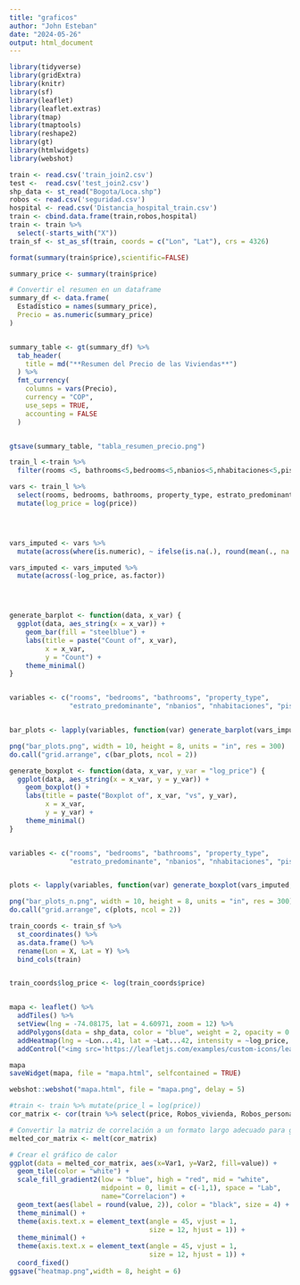```yaml
---
title: "graficos"
author: "John Esteban"
date: "2024-05-26"
output: html_document
---
```

```r
library(tidyverse)
library(gridExtra)
library(knitr)
library(sf)
library(leaflet)
library(leaflet.extras)
library(tmap)
library(tmaptools)
library(reshape2)
library(gt)
library(htmlwidgets)
library(webshot)
```

```r
train <- read.csv('train_join2.csv')
test <-  read.csv('test_join2.csv')
shp_data <- st_read("Bogota/Loca.shp")
robos <- read.csv('seguridad.csv')
hospital <- read.csv('Distancia_hospital_train.csv')
train <- cbind.data.frame(train,robos,hospital)
train <- train %>%
  select(-starts_with("X"))
train_sf <- st_as_sf(train, coords = c("Lon", "Lat"), crs = 4326)
```
```r
format(summary(train$price),scientific=FALSE)
```
```r
summary_price <- summary(train$price)

# Convertir el resumen en un dataframe
summary_df <- data.frame(
  Estadístico = names(summary_price),
  Precio = as.numeric(summary_price)
)


summary_table <- gt(summary_df) %>%
  tab_header(
    title = md("**Resumen del Precio de las Viviendas**")
  ) %>%
  fmt_currency(
    columns = vars(Precio),
    currency = "COP",
    use_seps = TRUE,
    accounting = FALSE
  )


gtsave(summary_table, "tabla_resumen_precio.png")

```

```r
train_l <-train %>%
  filter(rooms <5, bathrooms<5,bedrooms<5,nbanios<5,nhabitaciones<5,piso_apartamento<5)

vars <- train_l %>% 
  select(rooms, bedrooms, bathrooms, property_type, estrato_predominante, nbanios, nhabitaciones, piso_apartamento,price) %>%
  mutate(log_price = log(price))




vars_imputed <- vars %>%
  mutate(across(where(is.numeric), ~ ifelse(is.na(.), round(mean(., na.rm = TRUE)), .)))

vars_imputed <- vars_imputed %>%
  mutate(across(-log_price, as.factor))




generate_barplot <- function(data, x_var) {
  ggplot(data, aes_string(x = x_var)) +
    geom_bar(fill = "steelblue") +
    labs(title = paste("Count of", x_var),
         x = x_var, 
         y = "Count") +
    theme_minimal()
}


variables <- c("rooms", "bedrooms", "bathrooms", "property_type", 
               "estrato_predominante", "nbanios", "nhabitaciones", "piso_apartamento")


bar_plots <- lapply(variables, function(var) generate_barplot(vars_imputed, var))

png("bar_plots.png", width = 10, height = 8, units = "in", res = 300)
do.call("grid.arrange", c(bar_plots, ncol = 2))
```


















```r
generate_boxplot <- function(data, x_var, y_var = "log_price") {
  ggplot(data, aes_string(x = x_var, y = y_var)) +
    geom_boxplot() +
    labs(title = paste("Boxplot of", x_var, "vs", y_var),
         x = x_var, 
         y = y_var) +
    theme_minimal()
}


variables <- c("rooms", "bedrooms", "bathrooms", "property_type", 
               "estrato_predominante", "nbanios", "nhabitaciones", "piso_apartamento")


plots <- lapply(variables, function(var) generate_boxplot(vars_imputed, var))

png("bar_plots_n.png", width = 10, height = 8, units = "in", res = 300)
do.call("grid.arrange", c(plots, ncol = 2))
```




```r
train_coords <- train_sf %>%
  st_coordinates() %>%
  as.data.frame() %>%
  rename(Lon = X, Lat = Y) %>%
  bind_cols(train)


train_coords$log_price <- log(train_coords$price)


mapa <- leaflet() %>%
  addTiles() %>%
  setView(lng = -74.08175, lat = 4.60971, zoom = 12) %>%
  addPolygons(data = shp_data, color = "blue", weight = 2, opacity = 0.5) %>%
  addHeatmap(lng = ~Lon...41, lat = ~Lat...42, intensity = ~log_price, blur = 20, max = 0.05, radius = 15, data = train_coords) %>%
  addControl("<img src='https://leafletjs.com/examples/custom-icons/leaf-red.png' style='width:24px;height:24px;'>", position = "topright", className = "compass")

mapa
saveWidget(mapa, file = "mapa.html", selfcontained = TRUE)
```




```r
webshot::webshot("mapa.html", file = "mapa.png", delay = 5)
```

```r
#train <- train %>% mutate(price_l = log(price))
cor_matrix <- cor(train %>% select(price, Robos_vivienda, Robos_personas,distancia_estacion_policia,distancia_hospital)) 

# Convertir la matriz de correlación a un formato largo adecuado para ggplot2
melted_cor_matrix <- melt(cor_matrix)

# Crear el gráfico de calor
ggplot(data = melted_cor_matrix, aes(x=Var1, y=Var2, fill=value)) +
  geom_tile(color = "white") +
  scale_fill_gradient2(low = "blue", high = "red", mid = "white", 
                       midpoint = 0, limit = c(-1,1), space = "Lab", 
                       name="Correlacion") +
  geom_text(aes(label = round(value, 2)), color = "black", size = 4) +
  theme_minimal() + 
  theme(axis.text.x = element_text(angle = 45, vjust = 1, 
                                   size = 12, hjust = 1)) +
  theme_minimal() + 
  theme(axis.text.x = element_text(angle = 45, vjust = 1, 
                                   size = 12, hjust = 1)) +
  coord_fixed()
ggsave("heatmap.png",width = 8, height = 6)
```







